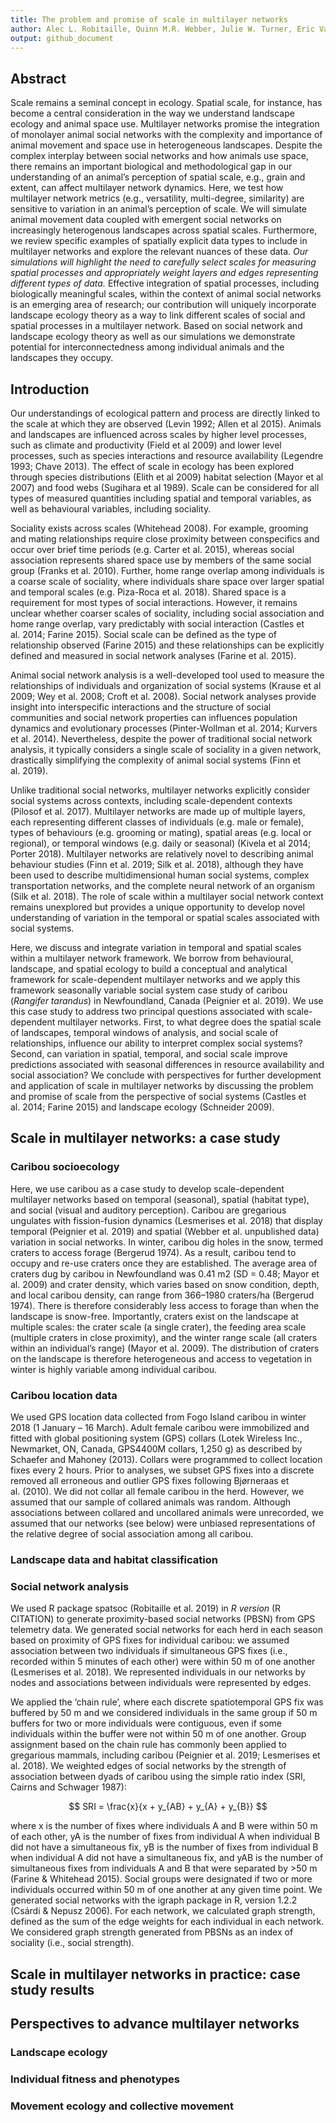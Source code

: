 ```yaml
---
title: The problem and promise of scale in multilayer networks
author: Alec L. Robitaille, Quinn M.R. Webber, Julie W. Turner, Eric Vander Wal
output: github_document
---
```


## Abstract
Scale remains a seminal concept in ecology. Spatial scale, for instance, has become a central consideration in the way we understand landscape ecology and animal space use. Multilayer networks promise the integration of monolayer animal social networks with the complexity and importance of animal movement and space use in heterogeneous landscapes. Despite the complex interplay between social networks and how animals use space, there remains an important biological and methodological gap in our understanding of an animal’s perception of spatial scale, e.g., grain and extent, can affect multilayer network dynamics. Here, we test how multilayer network metrics (e.g., versatility, multi-degree, similarity) are sensitive to variation in an animal’s perception of scale. We will simulate animal movement data coupled with emergent social networks on increasingly heterogenous landscapes across spatial scales. Furthermore, we review specific examples of spatially explicit data types to include in multilayer networks and explore the relevant nuances of these data. *Our simulations will highlight the need to carefully select scales for measuring spatial processes and appropriately weight layers and edges representing different types of data.* Effective integration of spatial processes, including biologically meaningful scales, within the context of animal social networks is an emerging area of research; our contribution will uniquely incorporate landscape ecology theory as a way to link different scales of social and spatial processes in a multilayer network. Based on social network and landscape ecology theory as well as our simulations we demonstrate potential for interconnectedness among individual animals and the landscapes they occupy.


## Introduction
Our understandings of ecological pattern and process are directly linked to the scale at which they are observed (Levin 1992; Allen et al 2015). Animals and landscapes are influenced across scales by higher level processes, such as climate and productivity (Field et al 2009) and lower level processes, such as species interactions and resource availability (Legendre 1993; Chave 2013). The effect of scale in ecology has been explored through species distributions (Elith et al 2009) habitat selection (Mayor et al 2007) and food webs (Sugihara et al 1989). Scale can be considered for all types of measured quantities including spatial and temporal variables, as well as behavioural variables, including sociality.

Sociality exists across scales (Whitehead 2008). For example, grooming and mating relationships require close proximity between conspecifics and occur over brief time periods (e.g. Carter et al. 2015), whereas social association represents shared space use by members of the same social group (Franks et al. 2010). Further, home range overlap among individuals is a coarse scale of sociality, where individuals share space over larger spatial and temporal scales (e.g. Piza-Roca et al. 2018). Shared space is a requirement for most types of social interactions. However, it remains unclear whether coarser scales of sociality, including social association and home range overlap, vary predictably with social interaction (Castles et al. 2014; Farine 2015). Social scale can be defined as the type of relationship observed (Farine 2015) and these relationships can be explicitly defined and measured in social network analyses (Farine et al. 2015).

Animal social network analysis is a well-developed tool used to measure the relationships of individuals and organization of social systems (Krause et al 2009; Wey et al. 2008; Croft et al. 2008). Social network analyses provide insight into interspecific interactions and the structure of social communities and social network properties can influences population dynamics and evolutionary processes (Pinter-Wollman et al. 2014; Kurvers et al. 2014). Nevertheless, despite the power of traditional social network analysis, it typically considers a single scale of sociality in a given network, drastically simplifying the complexity of animal social systems (Finn et al. 2019).

Unlike traditional social networks, multilayer networks explicitly consider social systems across contexts, including scale-dependent contexts (Pilosof et al. 2017). Multilayer networks are made up of multiple layers, each representing different classes of individuals (e.g. male or female), types of behaviours (e.g. grooming or mating), spatial areas (e.g. local or regional), or temporal windows (e.g. daily or seasonal) (Kivela et al 2014; Porter 2018). Multilayer networks are relatively novel to describing animal behaviour studies (Finn et al. 2019; Silk et al. 2018), although they have been used to describe multidimensional human social systems, complex transportation networks, and the complete neural network of an organism (Silk et al. 2018). The role of scale within a multilayer social network context remains unexplored but provides a unique opportunity to develop novel understanding of variation in the temporal or spatial scales associated with social systems.

Here, we discuss and integrate variation in temporal and spatial scales within a multilayer network framework. We borrow from behavioural, landscape, and spatial ecology to build a conceptual and analytical framework for scale-dependent multilayer networks and we apply this framework seasonally variable social system case study of caribou (*Rangifer tarandus*) in Newfoundland, Canada (Peignier et al. 2019). We use this case study to address two principal questions associated with scale-dependent multilayer networks. First, to what degree does the spatial scale of landscapes, temporal windows of analysis, and social scale of relationships, influence our ability to interpret complex social systems? Second, can variation in spatial, temporal, and social scale improve predictions associated with seasonal differences in resource availability and social association? We conclude with perspectives for further development and application of scale in multilayer networks by discussing the problem and promise of scale from the perspective of social systems (Castles et al. 2014; Farine 2015) and landscape ecology (Schneider 2009).


## Scale in multilayer networks: a case study

### Caribou socioecology
Here, we use caribou as a case study to develop scale-dependent multilayer networks based on temporal (seasonal), spatial (habitat type), and social (visual and auditory perception). Caribou are gregarious ungulates with fission-fusion dynamics (Lesmerises et al. 2018) that display temporal (Peignier et al. 2019) and spatial (Webber et al. unpublished data) variation in social networks. In winter, caribou dig holes in the snow, termed craters to access forage (Bergerud 1974). As a result, caribou tend to occupy and re-use craters once they are established. The average area of craters dug by caribou in Newfoundland was 0.41 m2 (SD = 0.48; Mayor et al. 2009) and crater density, which varies based on snow condition, depth, and local caribou density, can range from 366–1980 craters/ha (Bergerud 1974). There is therefore considerably less access to forage than when the landscape is snow-free. Importantly, craters exist on the landscape at multiple scales: the crater scale (a single crater), the feeding area scale (multiple craters in close proximity), and the winter range scale (all craters within an individual’s range) (Mayor et al. 2009). The distribution of craters on the landscape is therefore heterogeneous and access to vegetation in winter is highly variable among individual caribou.

### Caribou location data
We used GPS location data collected from Fogo Island caribou in winter 2018 (1 January – 16 March). Adult female caribou were immobilized and fitted with global positioning system (GPS) collars (Lotek Wireless Inc., Newmarket, ON, Canada, GPS4400M collars, 1,250 g) as described by Schaefer and Mahoney (2013). Collars were programmed to collect location fixes every 2 hours. Prior to analyses, we subset GPS fixes into a discrete removed all erroneous and outlier GPS fixes following Bjørneraas et al. (2010). We did not collar all female caribou in the herd. However, we assumed that our sample of collared animals was random. Although associations between collared and uncollared animals were unrecorded, we assumed that our networks (see below) were unbiased representations of the relative degree of social association among all caribou.

### Landscape data and habitat classification

### Social network analysis
We used R package spatsoc (Robitaille et al. 2019) in *R version* (R CITATION) to generate proximity-based social networks (PBSN) from GPS telemetry data. We generated social networks for each herd in each season based on proximity of GPS fixes for individual caribou: we assumed association between two individuals if simultaneous GPS fixes (i.e., recorded within 5 minutes of each other) were within 50 m of one another (Lesmerises et al. 2018). We represented individuals in our networks by nodes and associations between individuals were represented by edges.

We applied the ‘chain rule’, where each discrete spatiotemporal GPS fix was buffered by 50 m and we considered individuals in the same group if 50 m buffers for two or more individuals were contiguous, even if some individuals within the buffer were not within 50 m of one another. Group assignment based on the chain rule has commonly been applied to gregarious mammals, including caribou (Peignier et al. 2019; Lesmerises et al. 2018). We weighted edges of social networks by the strength of association between dyads of caribou using the simple ratio index (SRI, Cairns and Schwager 1987):

$$ SRI = \frac{x}{x + y_{AB} + y_{A} + y_{B}} $$

where x is the number of fixes where individuals A and B were within 50 m of each other, yA is the number of fixes from individual A when individual B did not have a simultaneous fix, yB is the number of fixes from individual B when individual A did not have a simultaneous fix, and yAB is the number of simultaneous fixes from individuals A and B that were separated by >50 m (Farine & Whitehead 2015). Social groups were designated if two or more individuals occurred within 50 m of one another at any given time point. We generated social networks with the igraph package in R, version 1.2.2 (Csárdi & Nepusz 2006). For each network, we calculated graph strength, defined as the sum of the edge weights for each individual in each network. We considered graph strength generated from PBSNs as an index of sociality (i.e., social strength).


## Scale in multilayer networks in practice: case study results


## Perspectives  to advance multilayer networks 

### Landscape ecology

### Individual fitness and phenotypes

### Movement ecology and collective movement